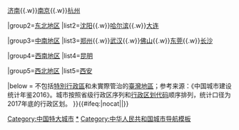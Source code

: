 {{Navbox
|name = 中华人民共和国特大城市
|title = {{flagicon|PRC}}[[中华人民共和国特大城市列表|中华人民共和国特大城市]]
|above = “特大城市”指城区常住总人口在500万至1000万的城市

|group1=[[华东地区]]
|list1= [[青岛市|青岛]]{{.w}}[[济南市|济南]]{{.w}}[[南京市|南京]]{{.w}}[[杭州市|杭州]]

|group2=[[中国东北地区|东北地区]]
|list2=[[沈阳市|沈阳]]{{.w}}[[哈尔滨市|哈尔滨]]{{.w}}[[大连市|大连]]

|group3=[[中南地区]]
|list3=[[郑州市|郑州]]{{.w}}[[武汉市|武汉]]{{.w}}[[佛山市|佛山]]{{.w}}[[东莞市|东莞]]{{.w}}[[长沙市|长沙]]

|group4=[[中国西南地区|西南地区]]
|list4=[[昆明市|昆明]]

|group5=[[中国西北地区|西北地区]]
|list5=[[西安市|西安]]

|below = 不包括[[特別行政區]]和未實際管治的[[臺灣地區]]；参考来源：《中国城市建设统计年鉴2016》。城市按照省级行政区序列和[[中华人民共和国行政区划代码|行政区划代码]]顺序排列，统计口径为2017年底的行政区划。
}}<includeonly>{{#ifeq:{{{1}}}|nocat||[[Category:中国特大城市‎]]}}</includeonly><noinclude>

[[Category:中国特大城市|*]]
[[Category:中华人民共和国城市导航模板]]
</noinclude>